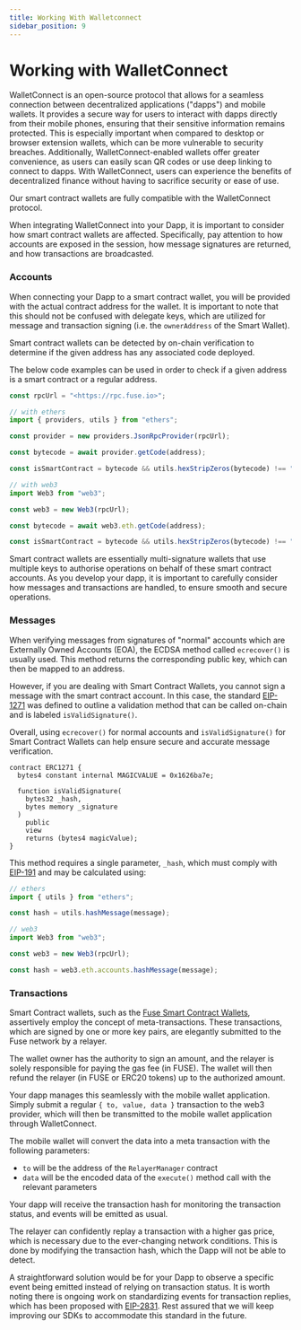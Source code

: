 ```yaml
---
title: Working With Walletconnect
sidebar_position: 9
---
```


# Working with WalletConnect

WalletConnect is an open-source protocol that allows for a seamless connection between decentralized applications ("dapps") and mobile wallets. It provides a secure way for users to interact with dapps directly from their mobile phones, ensuring that their sensitive information remains protected. This is especially important when compared to desktop or browser extension wallets, which can be more vulnerable to security breaches. Additionally, WalletConnect-enabled wallets offer greater convenience, as users can easily scan QR codes or use deep linking to connect to dapps. With WalletConnect, users can experience the benefits of decentralized finance without having to sacrifice security or ease of use.

Our smart contract wallets are fully compatible with the WalletConnect protocol.

When integrating WalletConnect into your Dapp, it is important to consider how smart contract wallets are affected. Specifically, pay attention to how accounts are exposed in the session, how message signatures are returned, and how transactions are broadcasted.

### Accounts

When connecting your Dapp to a smart contract wallet, you will be provided with the actual contract address for the wallet. It is important to note that this should not be confused with delegate keys, which are utilized for message and transaction signing (i.e. the `ownerAddress` of the Smart Wallet).

Smart contract wallets can be detected by on-chain verification to determine if the given address has any associated code deployed.

The below code examples can be used in order to check if a given address is a smart contract or a regular address.

```jsx
const rpcUrl = "<https://rpc.fuse.io>";

// with ethers
import { providers, utils } from "ethers";

const provider = new providers.JsonRpcProvider(rpcUrl);

const bytecode = await provider.getCode(address);

const isSmartContract = bytecode && utils.hexStripZeros(bytecode) !== "0x";

// with web3
import Web3 from "web3";

const web3 = new Web3(rpcUrl);

const bytecode = await web3.eth.getCode(address);

const isSmartContract = bytecode && utils.hexStripZeros(bytecode) !== "0x";
```

Smart contract wallets are essentially multi-signature wallets that use multiple keys to authorise operations on behalf of these smart contract accounts. As you develop your dapp, it is important to carefully consider how messages and transactions are handled, to ensure smooth and secure operations.

### Messages

When verifying messages from signatures of "normal" accounts which are Externally Owned Accounts (EOA), the ECDSA method called `ecrecover()` is usually used. This method returns the corresponding public key, which can then be mapped to an address.

However, if you are dealing with Smart Contract Wallets, you cannot sign a message with the smart contract account. In this case, the standard [EIP-1271](https://eips.ethereum.org/EIPS/eip-1271) was defined to outline a validation method that can be called on-chain and is labeled `isValidSignature()`.

Overall, using `ecrecover()` for normal accounts and `isValidSignature()` for Smart Contract Wallets can help ensure secure and accurate message verification.

```solidity
contract ERC1271 {
  bytes4 constant internal MAGICVALUE = 0x1626ba7e;

  function isValidSignature(
    bytes32 _hash,
    bytes memory _signature
  )
    public
    view
    returns (bytes4 magicValue);
}
```

This method requires a single parameter, `_hash`, which must comply with [EIP-191](https://eips.ethereum.org/EIPS/eip-191) and may be calculated using:

```jsx
// ethers
import { utils } from "ethers";

const hash = utils.hashMessage(message);

// web3
import Web3 from "web3";

const web3 = new Web3(rpcUrl);

const hash = web3.eth.accounts.hashMessage(message);
```

### Transactions

Smart Contract wallets, such as the [Fuse Smart Contract Wallets](https://github.com/fuseio/fuse-wallet-contracts), assertively employ the concept of meta-transactions. These transactions, which are signed by one or more key pairs, are elegantly submitted to the Fuse network by a relayer.

The wallet owner has the authority to sign an amount, and the relayer is solely responsible for paying the gas fee (in FUSE). The wallet will then refund the relayer (in FUSE or ERC20 tokens) up to the authorized amount.

Your dapp manages this seamlessly with the mobile wallet application. Simply submit a regular `{ to, value, data }` transaction to the web3 provider, which will then be transmitted to the mobile wallet application through WalletConnect.

The mobile wallet will convert the data into a meta transaction with the following parameters:

- `to` will be the address of the `RelayerManager` contract
- `data` will be the encoded data of the `execute()` method call with the relevant parameters

Your dapp will receive the transaction hash for monitoring the transaction status, and events will be emitted as usual.

The relayer can confidently replay a transaction with a higher gas price, which is necessary due to the ever-changing network conditions. This is done by modifying the transaction hash, which the Dapp will not be able to detect.

A straightforward solution would be for your Dapp to observe a specific event being emitted instead of relying on transaction status. It is worth noting there is ongoing work on standardizing events for transaction replies, which has been proposed with [EIP-2831](https://eips.ethereum.org/EIPS/eip-2831). Rest assured that we will keep improving our SDKs to accommodate this standard in the future.

